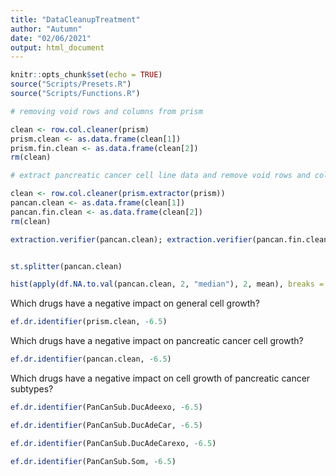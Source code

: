 ```yaml
---
title: "DataCleanupTreatment"
author: "Autumn"
date: "02/06/2021"
output: html_document
---
```


```r
knitr::opts_chunk$set(echo = TRUE)
source("Scripts/Presets.R")
source("Scripts/Functions.R")
```


```r
# removing void rows and columns from prism

clean <- row.col.cleaner(prism)
prism.clean <- as.data.frame(clean[1])
prism.fin.clean <- as.data.frame(clean[2])
rm(clean)
```


```r
# extract pancreatic cancer cell line data and remove void rows and columns 

clean <- row.col.cleaner(prism.extractor(prism))
pancan.clean <- as.data.frame(clean[1])
pancan.fin.clean <- as.data.frame(clean[2])
rm(clean)

extraction.verifier(pancan.clean); extraction.verifier(pancan.fin.clean)
```


```r

```


```r
st.splitter(pancan.clean)
```


```r
hist(apply(df.NA.to.val(pancan.clean, 2, "median"), 2, mean), breaks = 20, main = "Drug Efficacy across Pancreatic Cancer Cell Lines", xlab = "Mean Logfold Drug Effect on Cell Growth", ylab = "Number of Drugs")
```


Which drugs have a negative impact on general cell growth?

```r
ef.dr.identifier(prism.clean, -6.5)
```


Which drugs have a negative impact on pancreatic cancer cell growth?

```r
ef.dr.identifier(pancan.clean, -6.5)
```


Which drugs have a negative impact on cell growth of pancreatic cancer subtypes?

```r
ef.dr.identifier(PanCanSub.DucAdeexo, -6.5)
```

```r
ef.dr.identifier(PanCanSub.DucAdeCar, -6.5)
```

```r
ef.dr.identifier(PanCanSub.DucAdeCarexo, -6.5)
```

```r
ef.dr.identifier(PanCanSub.Som, -6.5)
```

```r

```










